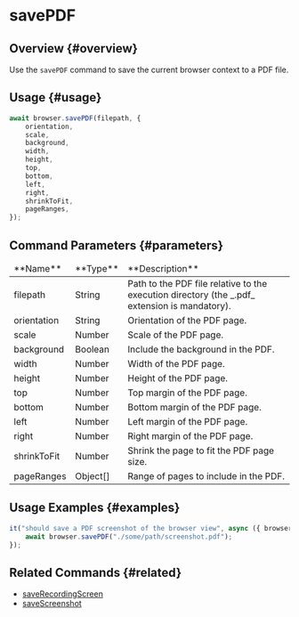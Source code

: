# savePDF

## Overview {#overview}

Use the `savePDF` command to save the current browser context to a PDF file.

## Usage {#usage}

```javascript
await browser.savePDF(filepath, {
    orientation,
    scale,
    background,
    width,
    height,
    top,
    bottom,
    left,
    right,
    shrinkToFit,
    pageRanges,
});
```

## Command Parameters {#parameters}

<table>
<thead>
<tr><td>**Name**</td><td>**Type**</td><td>**Description**</td></tr>
</thead>
<tbody>
<tr><td>filepath</td><td>String</td><td>Path to the PDF file relative to the execution directory (the _.pdf_ extension is mandatory).</td></tr>
<tr><td>orientation</td><td>String</td><td>Orientation of the PDF page.</td></tr>
<tr><td>scale</td><td>Number</td><td>Scale of the PDF page.</td></tr>
<tr><td>background</td><td>Boolean</td><td>Include the background in the PDF.</td></tr>
<tr><td>width</td><td>Number</td><td>Width of the PDF page.</td></tr>
<tr><td>height</td><td>Number</td><td>Height of the PDF page.</td></tr>
<tr><td>top</td><td>Number</td><td>Top margin of the PDF page.</td></tr>
<tr><td>bottom</td><td>Number</td><td>Bottom margin of the PDF page.</td></tr>
<tr><td>left</td><td>Number</td><td>Left margin of the PDF page.</td></tr>
<tr><td>right</td><td>Number</td><td>Right margin of the PDF page.</td></tr>
<tr><td>shrinkToFit</td><td>Number</td><td>Shrink the page to fit the PDF page size.</td></tr>
<tr><td>pageRanges</td><td>Object[]</td><td>Range of pages to include in the PDF.</td></tr>

</tbody>
</table>

## Usage Examples {#examples}

```javascript
it("should save a PDF screenshot of the browser view", async ({ browser }) => {
    await browser.savePDF("./some/path/screenshot.pdf");
});
```

## Related Commands {#related}

-   [saveRecordingScreen](../saveRecordingScreen)
-   [saveScreenshot](../saveScreenshot)
